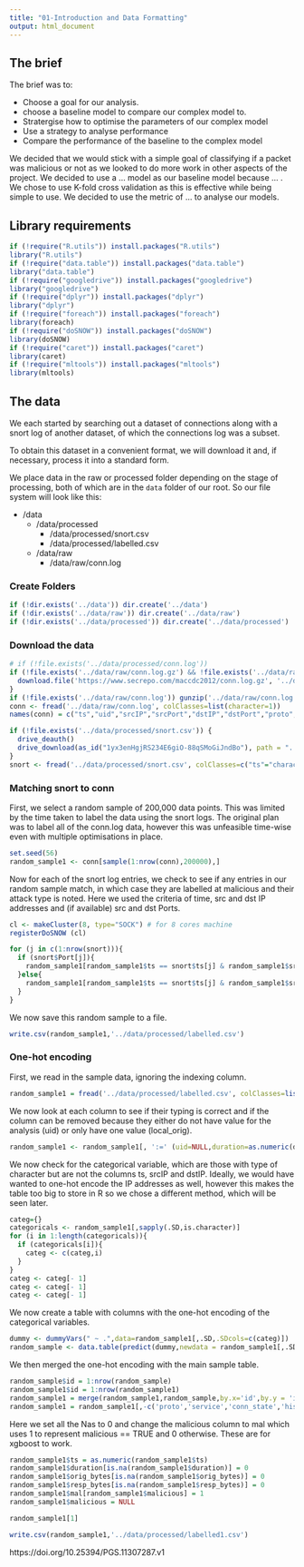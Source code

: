 ```yaml
---
title: "01-Introduction and Data Formatting"
output: html_document
---
```


## The brief

The brief was to:

* Choose a goal for our analysis.
* choose a baseline model to compare our complex model to.
* Stratergise how to optimise the parameters of our complex model
* Use a strategy to analyse performance
* Compare the performance of the baseline to the complex model

We decided that we would stick with a simple goal of classifying if a packet was malicious or not as we looked to do more work in other aspects of the project. We decided to use a ... model as our baseline model because ... . We chose to use K-fold cross validation as this is effective while being simple to use. We decided to use the metric of ... to analyse our models. 

## Library requirements

```r
if (!require("R.utils")) install.packages("R.utils")
library("R.utils")
if (!require("data.table")) install.packages("data.table")
library("data.table")
if (!require("googledrive")) install.packages("googledrive")
library("googledrive")
if (!require("dplyr")) install.packages("dplyr")
library("dplyr")
if (!require("foreach")) install.packages("foreach")
library(foreach)
if (!require("doSNOW")) install.packages("doSNOW")
library(doSNOW)
if (!require("caret")) install.packages("caret")
library(caret)
if (!require("mltools")) install.packages("mltools")
library(mltools)
```


## The data

We each started by searching out a dataset of connections along with a snort log of another dataset, of which the connections log was a subset. 

To obtain this dataset in a convenient format, we will download it and, if necessary, process it into a standard form.

We place data in the raw or processed folder depending on the stage of processing, both of which are in the `data` folder of our root. So our file system will look like this:

* /data
  * /data/processed
    * /data/processed/snort.csv
    * /data/processed/labelled.csv
  * /data/raw
    * /data/raw/conn.log

### Create Folders
```r
if (!dir.exists('../data')) dir.create('../data')
if (!dir.exists('../data/raw')) dir.create('../data/raw')
if (!dir.exists('../data/processed')) dir.create('../data/processed')
```

### Download the data
```r
# if (!file.exists('../data/processed/conn.log'))
if (!file.exists('../data/raw/conn.log.gz') && !file.exists('../data/raw/conn.log')) {
  download.file('https://www.secrepo.com/maccdc2012/conn.log.gz', '../data/raw/conn.log.gz')
}
if (!file.exists('../data/raw/conn.log')) gunzip('../data/raw/conn.log.gz')
conn <- fread('../data/raw/conn.log', colClasses=list(character=1))
names(conn) = c("ts","uid","srcIP","srcPort","dstIP","dstPort","proto","service","duration","orig_bytes","resp_bytes","conn_state","local_orig","missed_bytes","history","orig_pkts","orig_ip_bytes","resp_pkts","resp_ip_bytes","tunnel_parents")
```

```r
if (!file.exists('../data/processed/snort.csv')) {
  drive_deauth()
  drive_download(as_id("1yx3enHgjRS234E6giO-88qSMoGiJndBo"), path = "../data/processed/snort.csv", overwrite = TRUE)
}
snort <- fread('../data/processed/snort.csv', colClasses=c("ts"="character"))
``` 

### Matching snort to conn
First, we select a random sample of 200,000 data points. This was limited by the time taken to label the data using the snort logs. The original plan was to label all of the conn.log data, however this was unfeasible time-wise even with multiple optimisations in place.
```r
set.seed(56)
random_sample1 <- conn[sample(1:nrow(conn),200000),]
```

Now for each of the snort log entries, we check to see if any entries in our random sample match, in which case they are labelled at malicious and their attack type is noted. Here we used the criteria of time, src and dst IP addresses and (if available) src and dst Ports. 
```r
cl <- makeCluster(8, type="SOCK") # for 8 cores machine
registerDoSNOW (cl)

for (j in c(1:nrow(snort))){
  if (snort$Port[j]){
    random_sample1[random_sample1$ts == snort$ts[j] & random_sample1$srcIP == snort$srcIP[j] & random_sample1$dstIP == snort$dstIP[j] & random_sample1$srcPort == snort$srcPort[j] & random_sample1$dstPort == snort$dstPort[j], ':=' ('malicious'=TRUE,'atcktype'=snort$type[j])]
  }else{
    random_sample1[random_sample1$ts == snort$ts[j] & random_sample1$srcIP == snort$srcIP[j] & random_sample1$dstIP == snort$dstIP[j],':=' ('malicious'=TRUE,'atcktype'=snort$type[j])]
  }
}
```
We now save this random sample to a file.
```r
write.csv(random_sample1,'../data/processed/labelled.csv')
```


### One-hot encoding
First, we read in the sample data, ignoring the indexing column.
```r
random_sample1 = fread('../data/processed/labelled.csv', colClasses=list(character=2))[,- 1]
```

We now look at each column to see if their typing is correct and if the column can be removed because they either do not have value for the analysis (uid) or only have one value (local_orig).
```r
random_sample1 <- random_sample1[, ':=' (uid=NULL,duration=as.numeric(duration),orig_bytes=as.numeric(orig_bytes),resp_bytes=as.numeric(resp_bytes),local_orig=NULL,tunnel_parents=NULL,atcktype=NULL)]
```
We now check for the categorical variable, which are those with type of character but are not the columns ts, srcIP and dstIP. Ideally, we would have wanted to one-hot encode the IP addresses as well, however this makes the table too big to store in R so we chose a different method, which will be seen later.
```r
categ={}
categoricals <- random_sample1[,sapply(.SD,is.character)]
for (i in 1:length(categoricals)){
  if (categoricals[i]){
    categ <- c(categ,i)
  }
}
categ <- categ[- 1]
categ <- categ[- 1]
categ <- categ[- 1]
```

We now create a table with columns with the one-hot encoding of the categorical variables.
```r
dummy <- dummyVars(" ~ .",data=random_sample1[,.SD,.SDcols=c(categ)])
random_sample <- data.table(predict(dummy,newdata = random_sample1[,.SD,.SDcols=c(categ)]))
```

We then merged the one-hot encoding with the main sample table.
```r
random_sample$id = 1:nrow(random_sample)
random_sample1$id = 1:nrow(random_sample1)
random_sample1 = merge(random_sample1,random_sample,by.x='id',by.y = 'id') [,- 1]
random_sample1 = random_sample1[,-c('proto','service','conn_state','history')]
```

Here we set all the Nas to 0 and change the malicious column to mal which uses 1 to represent malicious == TRUE and 0 otherwise. These are for xgboost to work.
```r
random_sample1$ts = as.numeric(random_sample1$ts)
random_sample1$duration[is.na(random_sample1$duration)] = 0
random_sample1$orig_bytes[is.na(random_sample1$orig_bytes)] = 0
random_sample1$resp_bytes[is.na(random_sample1$resp_bytes)] = 0
random_sample1$mal[random_sample1$malicious] = 1
random_sample1$malicious = NULL
```

```r
random_sample1[1]
```

```r
write.csv(random_sample1,'../data/processed/labelled1.csv')
```
https://doi.org/10.25394/PGS.11307287.v1
